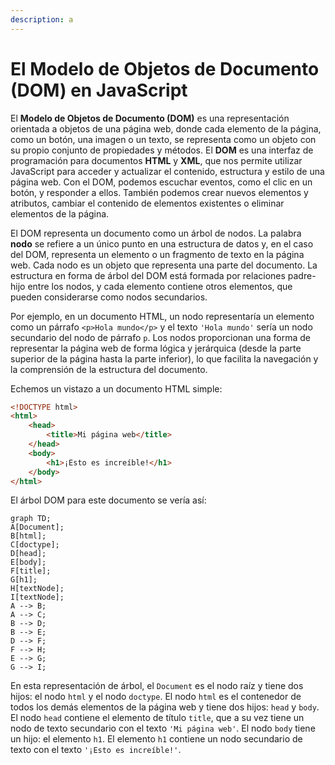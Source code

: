 ```yaml
---
description: a
---
```

# El Modelo de Objetos de Documento (DOM) en JavaScript

El **Modelo de Objetos de Documento (DOM)** es una representación orientada a objetos de una página web, donde cada elemento de la página, como un botón, una imagen o un texto, se representa como un objeto con su propio conjunto de propiedades y métodos. El **DOM** es una interfaz de programación para documentos **HTML** y **XML**, que nos permite utilizar JavaScript para acceder y actualizar el contenido, estructura y estilo de una página web. Con el DOM, podemos escuchar eventos, como el clic en un botón, y responder a ellos. También podemos crear nuevos elementos y atributos, cambiar el contenido de elementos existentes o eliminar elementos de la página.

El DOM representa un documento como un árbol de nodos. La palabra **nodo** se refiere a un único punto en una estructura de datos y, en el caso del DOM, representa un elemento o un fragmento de texto en la página web.
Cada nodo es un objeto que representa una parte del documento. La estructura en forma de árbol del DOM está formada por relaciones padre-hijo entre los nodos, y cada elemento contiene otros elementos, que pueden considerarse como nodos secundarios.

Por ejemplo, en un documento HTML, un nodo representaría un elemento como un párrafo `<p>Hola mundo</p>` y el texto `'Hola mundo'` sería un nodo secundario del nodo de párrafo `p`. Los nodos proporcionan una forma de representar la página web de forma lógica y jerárquica (desde la parte superior de la página hasta la parte inferior), lo que facilita la navegación y la comprensión de la estructura del documento.

Echemos un vistazo a un documento HTML simple:

```html filename="HTML"
<!DOCTYPE html>
<html>
    <head>
        <title>Mi página web</title>
    </head>
    <body>
        <h1>¡Esto es increíble!</h1>
    </body>
</html>
```

El árbol DOM para este documento se vería así:

```mermaid
graph TD;
A[Document];
B[html];
C[doctype];
D[head];
E[body];
F[title];
G[h1];
H[textNode];
I[textNode];
A --> B;
A --> C;
B --> D;
B --> E;
D --> F;
F --> H;
E --> G;
G --> I;
```

En esta representación de árbol, el `Document` es el nodo raíz y tiene dos hijos: el nodo `html` y el nodo `doctype`. El nodo `html` es el contenedor de todos los demás elementos de la página web y tiene dos hijos: `head` y `body`. El nodo `head` contiene el elemento de título `title`, que a su vez tiene un nodo de texto secundario con el texto `'Mi página web'`. El nodo `body` tiene un hijo: el elemento `h1`. El elemento `h1` contiene un nodo secundario de texto con el texto `'¡Esto es increíble!'`.

